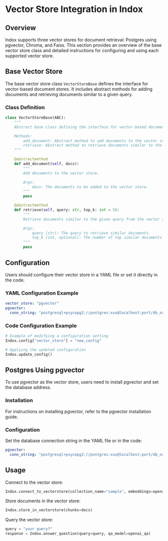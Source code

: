 # Vector Store Integration in Indox


## Overview

Indox supports three vector stores for document retrieval: Postgres
using pgvector, Chroma, and Faiss. This section provides an overview of
the base vector store class and detailed instructions for configuring
and using each supported vector store.

## Base Vector Store

The base vector store class `VectorStoreBase` defines the interface for
vector-based document stores. It includes abstract methods for adding
documents and retrieving documents similar to a given query.

### Class Definition

``` python
class VectorStoreBase(ABC):
    """
    Abstract base class defining the interface for vector-based document stores.

    Methods:
        add_document: Abstract method to add documents to the vector store.
        retrieve: Abstract method to retrieve documents similar to the given query from the vector store.
    """

    @abstractmethod
    def add_document(self, docs):
        """
        Add documents to the vector store.

        Args:
            docs: The documents to be added to the vector store.
        """
        pass

    @abstractmethod
    def retrieve(self, query: str, top_k: int = 5):
        """
        Retrieve documents similar to the given query from the vector store.

        Args:
            query (str): The query to retrieve similar documents.
            top_k (int, optional): The number of top similar documents to retrieve. Defaults to 5.
        """
        pass
```

## Configuration

Users should configure their vector store in a YAML file or set it
directly in the code.

### YAML Configuration Example

``` yaml
vector_store: "pgvector"
pgvector:
  conn_string: "postgresql+psycopg2://postgres:xxx@localhost:port/db_name"
```

### Code Configuration Example

``` python
# Example of modifying a configuration setting
Indox.config["vector_store"] = "new_config"

# Applying the updated configuration
Indox.update_config()
```

## Postgres Using pgvector

To use pgvector as the vector store, users need to install pgvector and
set the database address.

### Installation

For instructions on installing pgvector, refer to the pgvector
installation guide.

### Configuration

Set the database connection string in the YAML file or in the code:

``` yaml
pgvector:
  conn_string: "postgresql+psycopg2://postgres:xxx@localhost:port/db_name"
```

## Usage

Connect to the vector store:

``` python
Indox.connect_to_vectorstore(collection_name="sample", embeddings=openai_embeddings)
```

Store documents in the vector store:

``` python
Indox.store_in_vectorstore(chunks=docs)
```

Query the vector store:

``` python
query = "your query?"
response = Indox.answer_question(query=query, qa_model=openai_qa)
```
